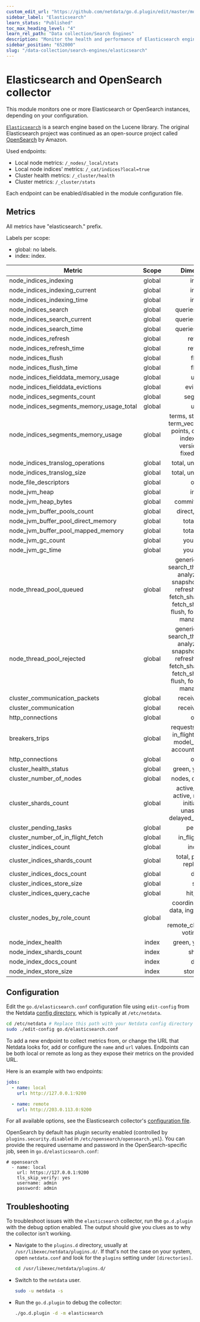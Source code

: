 ```yaml
---
custom_edit_url: "https://github.com/netdata/go.d.plugin/edit/master/modules/elasticsearch/README.md"
sidebar_label: "Elasticsearch"
learn_status: "Published"
toc_max_heading_level: "4"
learn_rel_path: "Data collection/Search Engines"
description: "Monitor the health and performance of Elasticsearch engines with zero configuration, per-second metric granularity, and interactive visualizations."
sidebar_position: "652000"
slug: "/data-collection/search-engines/elasticsearch"
---
```

# Elasticsearch and OpenSearch collector

This module monitors one or more Elasticsearch or OpenSearch instances, depending on your configuration.

[`Elasticsearch`](https://www.elastic.co/elasticsearch/) is a search engine based on the Lucene library. The original Elasticsearch project 
was continued as an open-source project called [OpenSearch](https://opensearch.org/) by Amazon. 

Used endpoints:

- Local node metrics: `/_nodes/_local/stats`
- Local node indices' metrics: `/_cat/indices?local=true`
- Cluster health metrics: `/_cluster/health`
- Cluster metrics: `/_cluster/stats`

Each endpoint can be enabled/disabled in the module configuration file.

## Metrics

All metrics have "elasticsearch." prefix.

Labels per scope:

- global: no labels.
- index: index.

| Metric                                   | Scope  |                                                                             Dimensions                                                                              |    Units     |
|------------------------------------------|:------:|:-------------------------------------------------------------------------------------------------------------------------------------------------------------------:|:------------:|
| node_indices_indexing                    | global |                                                                                index                                                                                | operations/s |
| node_indices_indexing_current            | global |                                                                                index                                                                                |  operations  |
| node_indices_indexing_time               | global |                                                                                index                                                                                | milliseconds |
| node_indices_search                      | global |                                                                          queries, fetches                                                                           | operations/s |
| node_indices_search_current              | global |                                                                          queries, fetches                                                                           |  operations  |
| node_indices_search_time                 | global |                                                                          queries, fetches                                                                           | milliseconds |
| node_indices_refresh                     | global |                                                                               refresh                                                                               | operations/s |
| node_indices_refresh_time                | global |                                                                               refresh                                                                               | milliseconds |
| node_indices_flush                       | global |                                                                                flush                                                                                | operations/s |
| node_indices_flush_time                  | global |                                                                                flush                                                                                | milliseconds |
| node_indices_fielddata_memory_usage      | global |                                                                                used                                                                                 |    bytes     |
| node_indices_fielddata_evictions         | global |                                                                              evictions                                                                              | operations/s |
| node_indices_segments_count              | global |                                                                              segments                                                                               |   segments   |
| node_indices_segments_memory_usage_total | global |                                                                                used                                                                                 |    bytes     |
| node_indices_segments_memory_usage       | global |                               terms, stored_fields, term_vectors, norms, points, doc_values, index_writer, version_map, fixed_bit_set                               |    bytes     |
| node_indices_translog_operations         | global |                                                                         total, uncommitted                                                                          |  operations  |
| node_indices_translog_size               | global |                                                                         total, uncommitted                                                                          |    bytes     |
| node_file_descriptors                    | global |                                                                                open                                                                                 |      fd      |
| node_jvm_heap                            | global |                                                                                inuse                                                                                |  percentage  |
| node_jvm_heap_bytes                      | global |                                                                           committed, used                                                                           |    bytes     |
| node_jvm_buffer_pools_count              | global |                                                                           direct, mapped                                                                            |    pools     |
| node_jvm_buffer_pool_direct_memory       | global |                                                                             total, used                                                                             |    bytes     |
| node_jvm_buffer_pool_mapped_memory       | global |                                                                             total, used                                                                             |    bytes     |
| node_jvm_gc_count                        | global |                                                                             young, old                                                                              |     gc/s     |
| node_jvm_gc_time                         | global |                                                                             young, old                                                                              | milliseconds |
| node_thread_pool_queued                  | global | generic, search, search_throttled, get, analyze, write, snapshot, warmer, refresh, listener, fetch_shard_started, fetch_shard_store, flush, force_merge, management |   threads    |
| node_thread_pool_rejected                | global | generic, search, search_throttled, get, analyze, write, snapshot, warmer, refresh, listener, fetch_shard_started, fetch_shard_store, flush, force_merge, management |   threads    |
| cluster_communication_packets            | global |                                                                           received, sent                                                                            |     pps      |
| cluster_communication                    | global |                                                                           received, sent                                                                            |   bytes/s    |
| http_connections                         | global |                                                                                open                                                                                 | connections  |
| breakers_trips                           | global |                                            requests, fielddata, in_flight_requests, model_inference, accounting, parent                                             |   trips/s    |
| http_connections                         | global |                                                                                open                                                                                 | connections  |
| cluster_health_status                    | global |                                                                         green, yellow, red                                                                          |    status    |
| cluster_number_of_nodes                  | global |                                                                          nodes, data_nodes                                                                          |    nodes     |
| cluster_shards_count                     | global |                                          active_primary, active, relocating, initializing, unassigned, delayed_unaasigned                                           |    shards    |
| cluster_pending_tasks                    | global |                                                                               pending                                                                               |    tasks     |
| cluster_number_of_in_flight_fetch        | global |                                                                           in_flight_fetch                                                                           |   fetches    |
| cluster_indices_count                    | global |                                                                               indices                                                                               |   indices    |
| cluster_indices_shards_count             | global |                                                                    total, primaries, replication                                                                    |    shards    |
| cluster_indices_docs_count               | global |                                                                                docs                                                                                 |     docs     |
| cluster_indices_store_size               | global |                                                                                size                                                                                 |    bytes     |
| cluster_indices_query_cache              | global |                                                                              hit, miss                                                                              |   events/s   |
| cluster_nodes_by_role_count              | global |                                           coordinating_only, data, ingest, master, ml, remote_cluster_client, voting_only                                           |    nodes     |
| node_index_health                        | index  |                                                                         green, yellow, red                                                                          |    status    |
| node_index_shards_count                  | index  |                                                                               shards                                                                                |    shards    |
| node_index_docs_count                    | index  |                                                                                docs                                                                                 |     docs     |
| node_index_store_size                    | index  |                                                                             store_size                                                                              |    bytes     |

## Configuration

Edit the `go.d/elasticsearch.conf` configuration file using `edit-config` from the
Netdata [config directory](/docs/typical-netdata-agent-configurations/configuration), which is typically at `/etc/netdata`.

```bash
cd /etc/netdata # Replace this path with your Netdata config directory
sudo ./edit-config go.d/elasticsearch.conf
```

To add a new endpoint to collect metrics from, or change the URL that Netdata looks for, add or configure the `name` and
`url` values. Endpoints can be both local or remote as long as they expose their metrics on the provided URL.

Here is an example with two endpoints:

```yaml
jobs:
  - name: local
    url: http://127.0.0.1:9200

  - name: remote
    url: http://203.0.113.0:9200
```

For all available options, see the Elasticsearch
collector's [configuration file](https://github.com/netdata/go.d.plugin/blob/master/config/go.d/elasticsearch.conf).

OpenSearch by default has plugin security enabled (controlled by `plugins.security.disabled` in `/etc/opensearch/opensearch.yml`).
You can provide the required username and password in the OpenSearch-specific job, seen in `go.d/elasticsearch.conf`:
```
# opensearch
  - name: local
    url: https://127.0.0.1:9200
    tls_skip_verify: yes
    username: admin
    password: admin
```

## Troubleshooting

To troubleshoot issues with the `elasticsearch` collector, run the `go.d.plugin` with the debug option enabled. The
output should give you clues as to why the collector isn't working.

- Navigate to the `plugins.d` directory, usually at `/usr/libexec/netdata/plugins.d/`. If that's not the case on
  your system, open `netdata.conf` and look for the `plugins` setting under `[directories]`.

  ```bash
  cd /usr/libexec/netdata/plugins.d/
  ```

- Switch to the `netdata` user.

  ```bash
  sudo -u netdata -s
  ```

- Run the `go.d.plugin` to debug the collector:

  ```bash
  ./go.d.plugin -d -m elasticsearch
  ```
